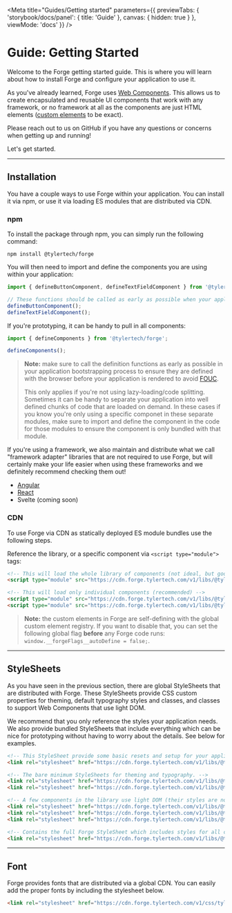 
<Meta title="Guides/Getting started" parameters={{
  previewTabs: {
    'storybook/docs/panel': { title: 'Guide' },
    canvas: { hidden: true }
  },
  viewMode: 'docs'
}} />

<PageSection>

# Guide: Getting Started

Welcome to the Forge getting started guide. This is where you will learn about how to install Forge and configure your application to use it.

As you've already learned, Forge uses [Web Components][WC]. This allows us to create encapsulated and reusable UI components that work with 
any framework, or no framework at all as the components are just HTML elements ([custom elements][CE] to be exact).

Please reach out to us on GitHub if you have any questions or concerns when getting up and running!

Let's get started.

</PageSection>

---

<PageSection>

## Installation

You have a couple ways to use Forge within your application. You can install it via npm, or use it via loading ES modules that are distributed via CDN.

### npm

To install the package through npm, you can simply run the following command:

```shell
npm install @tylertech/forge
```

You will then need to import and define the components you are using within your application:

```typescript expanded
import { defineButtonComponent, defineTextFieldComponent } from '@tylertech/forge';

// These functions should be called as early as possible when your application is bootstrapping
defineButtonComponent();
defineTextFieldComponent();
```

If you're prototyping, it can be handy to pull in all components:

```typescript
import { defineComponents } from '@tylertech/forge';

defineComponents();
```

> **Note:** make sure to call the definition functions as early as possible in your application bootstrapping process to ensure they are defined
> with the browser before your application is rendered to avoid [FOUC](https://webkit.org/blog/66/the-fouc-problem/).
>
> This only applies if you're not using lazy-loading/code splitting. Sometimes it can be handy to separate your application into well defined
> chunks of code that are loaded on demand. In these cases if you know you're only using a specific componet in these separate modules, make sure
> to import and define the component in the code for those modules to ensure the component is only bundled with that module.

If you're using a framework, we also maintain and distribute what we call "framework adapter" libraries that are not required to use Forge, but will
certainly make your life easier when using these frameworks and we definitely recommend checking them out!

- [Angular](https://github.com/tyler-technologies/forge-angular)
- [React](https://github.com/tyler-technologies/forge-react)
- Svelte (coming soon)

### CDN

To use Forge via CDN as statically deployed ES module bundles use the following steps.

Reference the library, or a specific component via `<script type="module">` tags:

```html expanded
<!-- This will load the whole library of components (not ideal, but good for prototyping) -->
<script type="module" src="https://cdn.forge.tylertech.com/v1/libs/@tylertech/forge/index.js"></script>

<!-- This will load only individual components (recommended) -->
<script type="module" src="https://cdn.forge.tylertech.com/v1/libs/@tylertech/forge/button/index.js"></script>
<script type="module" src="https://cdn.forge.tylertech.com/v1/libs/@tylertech/forge/text-field/index.js"></script>
```

> **Note:** the custom elements in Forge are self-defining with the global custom element registry. If you want to disable that, you can set the following
> global flag **before** any Forge code runs: `window.__forgeFlags__autoDefine = false;`.

</PageSection>

---

<PageSection>

## StyleSheets

As you have seen in the previous section, there are global StyleSheets that are distributed with Forge. These StyleSheets provide
CSS custom properties for theming, default typography styles and classes, and classes to support Web Components that use light DOM.

We recommend that you only reference the styles your application needs. We also provide bundled StyleSheets that include everything
which can be nice for prototyping without having to worry about the details. See below for examples.

```html expanded
<!-- This StyleSheet provide some basic resets and setup for your application. It is optional. -->
<link rel="stylesheet" href="https://cdn.forge.tylertech.com/v1/libs/@tylertech/forge/forge-core.css">

<!-- The bare minimum StyleSheets for theming and typography. -->
<link rel="stylesheet" href="https://cdn.forge.tylertech.com/v1/libs/@tylertech/forge/theme/forge-theme.css">
<link rel="stylesheet" href="https://cdn.forge.tylertech.com/v1/libs/@tylertech/forge/typography/forge-typography.css">

<!-- A few components in the library use light DOM (their styles are not ecapsulate by the shadow DOM). You will need to reference these StyleSheets for these components to render properly. -->
<link rel="stylesheet" href="https://cdn.forge.tylertech.com/v1/libs/@tylertech/forge/button/forge-button.css">
<link rel="stylesheet" href="https://cdn.forge.tylertech.com/v1/libs/@tylertech/forge/icon-button/forge-icon-button.css">
<link rel="stylesheet" href="https://cdn.forge.tylertech.com/v1/libs/@tylertech/forge/table/forge-table.css">

<!-- Contains the full Forge StyleSheet which includes styles for all components in the library. -->
<link rel="stylesheet" href="https://cdn.forge.tylertech.com/v1/libs/@tylertech/forge/forge.css">
```

</PageSection>

---

<PageSection>

## Font

Forge provides fonts that are distributed via a global CDN. You can easily add the proper fonts by including the stylesheet below.

```html
<link rel="stylesheet" href="https://cdn.forge.tylertech.com/v1/css/tyler-font.css">
```

</PageSection>

[WC]: https://developer.mozilla.org/en-US/docs/Web/Web_Components
[CE]: https://web.dev/custom-elements-v1/
